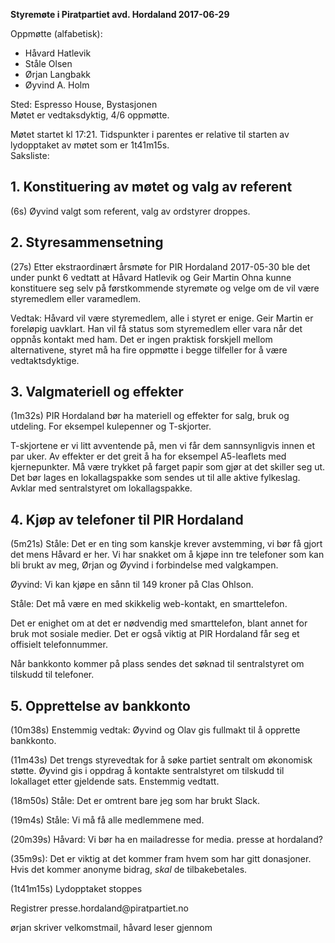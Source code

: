 '''Styremøte i Piratpartiet avd. Hordaland 2017-06-29'''

Oppmøtte (alfabetisk):

* Håvard Hatlevik
* Ståle Olsen
* Ørjan Langbakk
* Øyvind A. Holm

Sted: Espresso House, Bystasjonen<br />
Møtet er vedtaksdyktig, 4/6 oppmøtte.

Møtet startet kl 17:21. Tidspunkter i parentes er relative til starten av 
lydopptaket av møtet som er 1t41m15s.<br />

Saksliste:

== 1. Konstituering av møtet og valg av referent ==

(6s) Øyvind valgt som referent, valg av ordstyrer droppes.

== 2. Styresammensetning ==

(27s) Etter ekstraordinært årsmøte for PIR Hordaland 2017-05-30 ble det under 
punkt 6 vedtatt at Håvard Hatlevik og Geir Martin Ohna kunne konstituere seg 
selv på førstkommende styremøte og velge om de vil være styremedlem eller 
varamedlem.

Vedtak: Håvard vil være styremedlem, alle i styret er enige. Geir Martin er 
foreløpig uavklart. Han vil få status som styremedlem eller vara når det oppnås 
kontakt med ham. Det er ingen praktisk forskjell mellom alternativene, styret 
må ha fire oppmøtte i begge tilfeller for å være vedtaktsdyktige.

== 3. Valgmateriell og effekter ==

(1m32s) PIR Hordaland bør ha materiell og effekter for salg, bruk og utdeling. 
For eksempel kulepenner og T-skjorter.

T-skjortene er vi litt avventende på, men vi får dem sannsynligvis innen et par 
uker. Av effekter er det greit å ha for eksempel A5-leaflets med kjernepunkter. 
Må være trykket på farget papir som gjør at det skiller seg ut. Det bør lages 
en lokallagspakke som sendes ut til alle aktive fylkeslag. Avklar med 
sentralstyret om lokallagspakke.

== 4. Kjøp av telefoner til PIR Hordaland ==

(5m21s) Ståle: Det er en ting som kanskje krever avstemming, vi bør få gjort 
det mens Håvard er her. Vi har snakket om å kjøpe inn tre telefoner som kan bli 
brukt av meg, Ørjan og Øyvind i forbindelse med valgkampen.

Øyvind: Vi kan kjøpe en sånn til 149 kroner på Clas Ohlson.

Ståle: Det må være en med skikkelig web-kontakt, en smarttelefon.

Det er enighet om at det er nødvendig med smarttelefon, blant annet for bruk 
mot sosiale medier. Det er også viktig at PIR Hordaland får seg et offisielt 
telefonnummer.

Når bankkonto kommer på plass sendes det søknad til sentralstyret om tilskudd 
til telefoner.

== 5. Opprettelse av bankkonto ==

(10m38s) Enstemmig vedtak: Øyvind og Olav gis fullmakt til å opprette 
bankkonto.

(11m43s) Det trengs styrevedtak for å søke partiet sentralt om økonomisk 
støtte. Øyvind gis i oppdrag å kontakte sentralstyret om tilskudd til 
lokallaget etter gjeldende sats. Enstemmig vedtatt.

(18m50s) Ståle: Det er omtrent bare jeg som har brukt Slack.

(19m4s) Ståle: Vi må få alle medlemmene med.

(20m39s) Håvard: Vi bør ha en mailadresse for media. presse at hordaland?

(35m9s): Det er viktig at det kommer fram hvem som har gitt donasjoner. Hvis det kommer anonyme bidrag, ''skal'' de tilbakebetales.


(1t41m15s) Lydopptaket stoppes


Registrer presse.hordaland@piratpartiet.no

ørjan skriver velkomstmail, håvard leser gjennom
